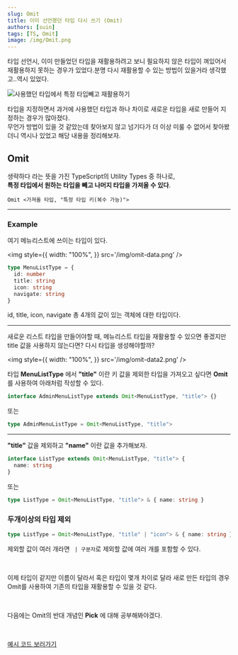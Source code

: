```yaml
---
slug: Omit
title: 이미 선언했던 타입 다시 쓰기 (Omit)
authors: [suin]
tags: [TS, Omit]
image: /img/Omit.png
---
```


타입 선언시, 이미 만들었던 타입을 재활용하려고 보니 필요하지 않은 타입이 껴있어서 재활용하지 못하는 경우가 있었다.분명 다시 재활용할 수 있는 방법이 있을거라 생각했고..역시 있었다.

<!--truncate-->

![사용했던 타입에서 특정 타입빼고 재활용하기](/img/Omit.png)

타입을 지정하면서 과거에 사용했던 타입과 하나 차이로 새로운 타입을 새로 만들어 지정하는 경우가 많아졌다.<br/>
무언가 방법이 있을 것 같았는데 찾아보지 않고 넘기다가 더 이상 미룰 수 없어서 찾아봤더니 역시나 있었고 해당 내용을 정리해보자.

## Omit

생략하다 라는 뜻을 가진 TypeScript의 Utility Types 중 하나로,<br/>
**특정 타입에서 원하는 타입을 빼고 나머지 타입을 가져올 수 있다**.

`Omit <가져올 타입, "특정 타입 키(복수 가능)">`

---

### Example

여기 메뉴리스트에 쓰이는 타입이 있다.

<img
  style={{
    width: "100%",
  }}
  src='/img/omit-data.png'
/>

```ts
type MenuListType = {
  id: number
  title: string
  icon: string
  navigate: string
}
```

id, title, icon, navigate 총 4개의 값이 있는 객체에 대한 타입이다.

---

새로운 리스트 타입을 만들어야할 때, 메뉴리스트 타입을 재활용할 수 있으면 좋겠지만 title 값을 사용하지 않는다면?
다시 타입을 생성해야할까?

<img
  style={{
    width: "100%",
  }}
  src='/img/omit-data2.png'
/>

타입 **MenuListType** 에서 **"title"** 이란 키 값을 제외한 타입을 가져오고 싶다면 **Omit**를 사용하여
아래처럼 작성할 수 있다.<br/>

```ts
interface AdminMenuListType extends Omit<MenuListType, "title"> {}
```

또는

```ts
type AdminMenuListType = Omit<MenuListType, "title">
```

---

**"title"** 값을 제외하고 **"name"** 이란 값을 추가해보자.

```ts
interface ListType extends Omit<MenuListType, "title"> {
  name: string
}
```

또는

```ts
type ListType = Omit<MenuListType, "title"> & { name: string }
```

### 두개이상의 타입 제외

```ts
type ListType = Omit<MenuListType, "title" | "icon"> & { name: string }
```

제외할 값이 여러 개라면 ` | 구분자`로 제외할 값에 여러 개를 포함할 수 있다.

<br />

이제 타입이 같지만 이름이 달라서 혹은 타입이 몇개 차이로 달라 새로 만든 타입의 경우
Omit를 사용하여 기존의 타입을 재활용할 수 있을 것 같다.

<br />

다음에는 Omit의 반대 개념인 **Pick** 에 대해 공부해봐야겠다.

<br />

[예시 코드 보러가기](https://www.typescriptlang.org/play?#code/C4TwDgpgBAshB2BXAMgSwM7ACrmgXigG8AoKKVAEwC4okBbAIwgCdSphVgAbCGzZ1PADmbVAGMA9vD7ABwtvACGAN1RDFwXlH6CRAX2LEA9EbIdu0QEg1gEXGogHAnAHmOAdVaiABhcCh41ECoE4A1x4oM1mADNFMWg0TABJeECQsKgIAA9NeAp0KAB5Ok4AHjgkCOxcABooACJzHjKAPkIDYkl4THYITABGKkLo2ND8IlFqKDaAJgBmYrZKrTKdYTKJsnEpGhnZXXmFFTUNadmhDb0AbgapZs12jq6Ylji+kkXBkfHRRpW9jbIlVXVNN7W5iZHQygSBQQo4UEELK5fIoDBFSClCqcKrVQyNM6tYDDTrwiF3AY0J4Ldgo3b-fYkpbScrvElfba-WkUg7HE5NYAtTDDHHg3BQAj3ciPMZU17MuSUzbfHZ-SWswwmKCGQxAA)
